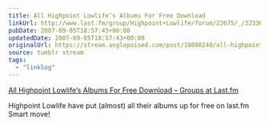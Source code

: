 ```yaml
---
title: All Highpoint Lowlife’s Albums For Free Download
linkUrl: http://www.last.fm/group/Highpoint+Lowlife/forum/22675/_/323361
pubDate: 2007-09-05T18:57:43+00:00
updatedDate: 2007-09-05T18:57:43+00:00
originalUrl: https://stream.anglepoised.com/post/10800240/all-highpoint-lowlifes-albums-for-free-download
source: tumblr stream
tags:
  - "linklog"
---
```


[All Highpoint Lowlife’s Albums For Free Download – Groups at Last.fm][1]

Highpoint Lowlife have put (almost) all their albums up for free on last.fm Smart move!

[1]: http://www.last.fm/group/Highpoint+Lowlife/forum/22675/_/323361
